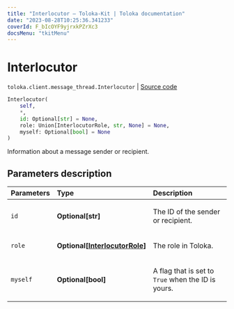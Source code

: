```yaml
---
title: "Interlocutor — Toloka-Kit | Toloka documentation"
date: "2023-08-28T10:25:36.341233"
coverId: F_bIcOYF9yjrxkPZrXc3
docsMenu: "tkitMenu"
---
```


# Interlocutor

`toloka.client.message_thread.Interlocutor` | [Source code](https://github.com/Toloka/toloka-kit/blob/v1.2.1/src/client/message_thread.py#L47)

```python
Interlocutor(
    self,
    *,
    id: Optional[str] = None,
    role: Union[InterlocutorRole, str, None] = None,
    myself: Optional[bool] = None
)
```

Information about a message sender or recipient.

## Parameters description

| Parameters | Type | Description |
| :----------| :----| :-----------|
`id`|**Optional\[str\]**|<p>The ID of the sender or recipient.</p>
`role`|**Optional\[[InterlocutorRole](/docs/toloka-kit/reference/toloka.client.message_thread.Interlocutor.InterlocutorRole)\]**|<p>The role in Toloka.</p>
`myself`|**Optional\[bool\]**|<p>A flag that is set to `True` when the ID is yours.</p>
